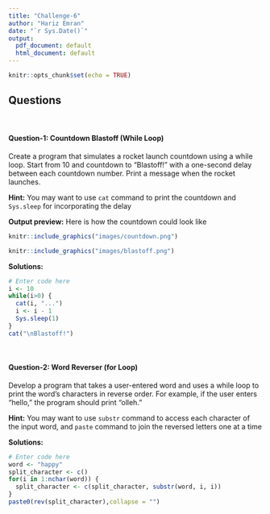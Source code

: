 ```yaml
---
title: "Challenge-6"
author: "Hariz Emran"
date: "`r Sys.Date()`"
output:
  pdf_document: default
  html_document: default
---
```


```r
knitr::opts_chunk$set(echo = TRUE)
```

## Questions
<br>

#### Question-1: Countdown Blastoff (While Loop)

Create a program that simulates a rocket launch countdown using a while loop. Start from 10 and countdown to "Blastoff!" with a one-second delay between each countdown number. Print a message when the rocket launches.

**Hint:** You may want to use `cat` command to print the countdown and `Sys.sleep` for incorporating the delay

**Output preview:** Here is how the countdown could look like 

```r
knitr::include_graphics("images/countdown.png")
```

```r
knitr::include_graphics("images/blastoff.png")
```

**Solutions:**

```r
# Enter code here
i <- 10
while(i>0) {
  cat(i, "...")
  i <- i - 1
  Sys.sleep(1)
}
cat("\nBlastoff!")
```
<br>

#### Question-2: Word Reverser (for Loop)

Develop a program that takes a user-entered word and uses a while loop to print the word's characters in reverse order. For example, if the user enters "hello," the program should print "olleh."

**Hint:** You may want to use `substr` command to access each character of the input word, and `paste` command to join the reversed letters one at a time

**Solutions:** 

```r
# Enter code here
word <- "happy"
split_character <- c()
for(i in 1:nchar(word)) {
  split_character <- c(split_character, substr(word, i, i))
}
paste0(rev(split_character),collapse = "")
```
<br>
